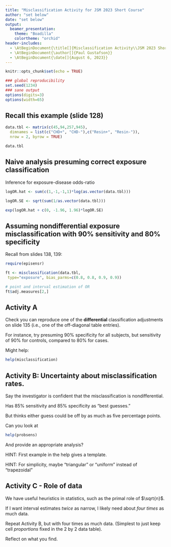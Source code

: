 ---
title: "Misclassification Activity for JSM 2023 Short Course"
author: "set below"
date: "set below"
output: 
  beamer_presentation:
    theme: "Boadilla"
    colortheme: "orchid"
header-includes:
  - \AtBeginDocument{\title[]{Misclassification Activity\\JSM 2023 Short Course}}
  - \AtBeginDocument{\author[]{Paul Gustafson}}
  - \AtBeginDocument{\date[]{August 6, 2023}}
---

```{r setup, include=FALSE}
knitr::opts_chunk$set(echo = TRUE)
```

```{r, echo=F}
### global reproducibility
set.seed(1234)
### sane output
options(digits=3)
options(width=65)
```

## Recall this example (slide 128)

```{r}
data.tbl <- matrix(c(45,94,257,945),
  dimnames = list(c("CHD+", "CHD-"),c("Resin+", "Resin-")),
  nrow = 2, byrow = TRUE)
```

```{r}
data.tbl
```
## Naive analysis presuming correct exposure classification

Inference for exposure-disease odds-ratio

```{r}
logOR.hat <- sum(c(1,-1,-1,1)*log(as.vector(data.tbl)))

logOR.SE <- sqrt(sum(1/as.vector(data.tbl)))

exp(logOR.hat + c(0, -1.96, 1.96)*logOR.SE)
```

## Assuming nondifferential exposure misclassification with 90% sensitivity and 80% specificity

Recall from slides 138, 139:

```{r, message=F, warning=F}
require(episensr)

ft <- misclassification(data.tbl,
 type="exposure", bias_parms=c(0.8, 0.8, 0.9, 0.9))

# point and interval estimation of OR
ft$adj.measures[2,]
```


## Activity A 

Check you can reproduce one of the **differential** classification adjustments on slide 135 (i.e., one of the off-diagonal table entries).

For instance, try presuming 90% specificity for all subjects, but sensitivity of 90% for controls, compared to 80% for cases.

Might help:

```{r,eval=F}
help(misclassification)
```



## Activity B: Uncertainty about misclassification rates. 

Say the investigator is confident that the misclassification is nondifferential.    

Has 85% sensitivity and 85% specificity as "best guesses."  

But thinks either guess could be off by as much as five percentage points.

Can you look at
```{r, eval=F}
help(probsens)
```
And provide an appropriate analysis?

HINT: First example in the help gives a template.

HINT: For simplicity, maybe "triangular" or "uniform" instead of "trapezoidal"





## Activity C - Role of data

We have useful heuristics in statistics, such as the primal role of $\sqrt{n}$.    

If I want interval estimates *twice* as narrow, I likely need about *four times* as much data.

Repeat Activity B, but with four times as much data.   (Simplest to just keep cell *proportions* fixed in the 2 by 2 data table).

Reflect on what you find.


 




